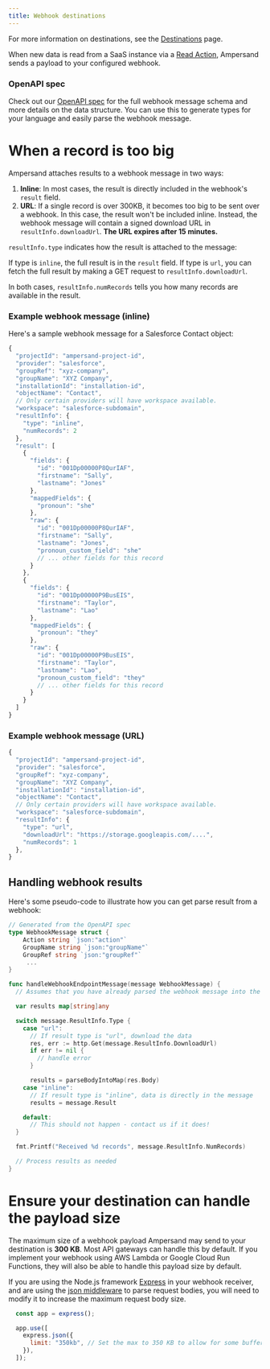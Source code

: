 ```yaml
---
title: Webhook destinations
---
```


For more information on destinations, see the [Destinations](/destinations) page.

When new data is read from a SaaS instance via a [Read Action](/define-integrations/read-actions), Ampersand sends a payload to your configured webhook.

### OpenAPI spec

Check out our [OpenAPI spec](https://github.com/amp-labs/openapi/blob/main/webhook/webhook.yaml) for the full webhook message schema and more details on the data structure. You can use this to generate types for your language and easily parse the webhook message.

# When a record is too big
Ampersand attaches results to a webhook message in two ways:

1) **Inline**: In most cases, the result is directly included in the webhook's `result` field.
2) **URL**: If a single record is over 300KB, it becomes too big to be sent over a webhook. In this case, the result won't be included inline. Instead, the webhook message will contain a signed download URL in `resultInfo.downloadUrl`. **The URL expires after 15 minutes.**

`resultInfo.type` indicates how the result is attached to the message:

If type is `inline`, the full result is in the `result` field.
If type is `url`, you can fetch the full result by making a GET request to `resultInfo.downloadUrl`.

In both cases, `resultInfo.numRecords` tells you how many records are available in the result.


### Example webhook message (inline)

Here's a sample webhook message for a Salesforce Contact object:

```JavaScript JavaScript
{
  "projectId": "ampersand-project-id",
  "provider": "salesforce",
  "groupRef": "xyz-company",
  "groupName": "XYZ Company",
  "installationId": "installation-id",
  "objectName": "Contact",
  // Only certain providers will have workspace available.
  "workspace": "salesforce-subdomain",
  "resultInfo": {
    "type": "inline",
    "numRecords": 2
  },
  "result": [
    {
      "fields": {
        "id": "001Dp00000P8QurIAF",
        "firstname": "Sally",
        "lastname": "Jones"
      },
      "mappedFields": {
        "pronoun": "she"
      },
      "raw": {
        "id": "001Dp00000P8QurIAF",
        "firstname": "Sally",
        "lastname": "Jones",
        "pronoun_custom_field": "she"
        // ... other fields for this record
      }
    },
    {
      "fields": {
        "id": "001Dp00000P9BusEIS",
        "firstname": "Taylor",
        "lastname": "Lao"
      },
      "mappedFields": {
        "pronoun": "they"
      },
      "raw": {
        "id": "001Dp00000P9BusEIS",
        "firstname": "Taylor",
        "lastname": "Lao",
        "pronoun_custom_field": "they"
        // ... other fields for this record
      }
    }
  ]
}
```

### Example webhook message (URL)

```JavaScript JavaScript
{
  "projectId": "ampersand-project-id",
  "provider": "salesforce",
  "groupRef": "xyz-company",
  "groupName": "XYZ Company",
  "installationId": "installation-id",
  "objectName": "Contact",
  // Only certain providers will have workspace available.
  "workspace": "salesforce-subdomain",
  "resultInfo": {
    "type": "url",
    "downloadUrl": "https://storage.googleapis.com/....",
    "numRecords": 1
  },
}
```


## Handling webhook results

Here's some pseudo-code to illustrate how you can get parse result from a webhook:

```go go
// Generated from the OpenAPI spec
type WebhookMessage struct {
	Action string `json:"action"`
	GroupName string `json:"groupName"`
	GroupRef string `json:"groupRef"`
     ...
}

func handleWebhookEndpointMessage(message WebhookMessage) {
  // Assumes that you have already parsed the webhook message into the openapi.WebhookMessage type

  var results map[string]any

  switch message.ResultInfo.Type {
    case "url":
      // If result type is "url", download the data
      res, err := http.Get(message.ResultInfo.DownloadUrl)
      if err != nil {
        // handle error
      }

      results = parseBodyIntoMap(res.Body)
    case "inline":
      // If result type is "inline", data is directly in the message
      results = message.Result

    default:
      // This should not happen - contact us if it does!
  }

  fmt.Printf("Received %d records", message.ResultInfo.NumRecords)

  // Process results as needed
}
```

# Ensure your destination can handle the payload size

The maximum size of a webhook payload Ampersand may send to your destination is **300 KB**. Most API gateways can handle this by default. If you implement your webhook using AWS Lambda or Google Cloud Run Functions, they will also be able to handle this payload size by default.

If you are using the Node.js framework [Express](https://expressjs.com) in your webhook receiver, and are using the [json middleware](https://expressjs.com/en/api.html#express.json) to parse request bodies, you will need to modify it to increase the maximum request body size.


```js
  const app = express();

  app.use([
    express.json({
      limit: "350kb", // Set the max to 350 KB to allow for some buffer.
    }),
  ]);
```
